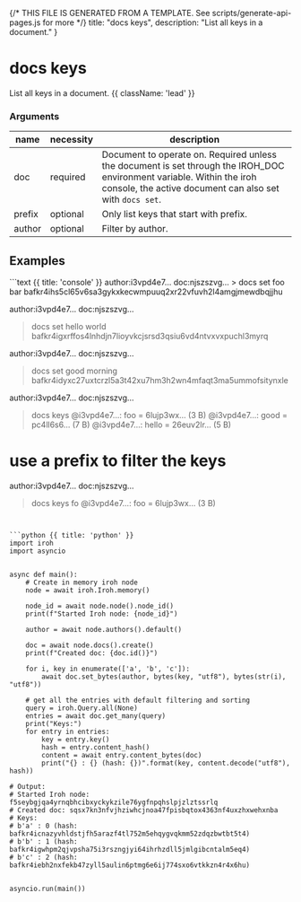 {/* THIS FILE IS GENERATED FROM A TEMPLATE. See scripts/generate-api-pages.js for more */}
    title: "docs keys",
    description: "List all keys in a document."
}

<div className='not-prose mb-5'>
    <Breadcrumbs pages={[
        { name: 'API', href: '/docs/api', current: false },
        { name: 'docs keys', href: '/docs/api/docs-keys', current: true },
    ]} />
</div>

# docs keys

List all keys in a document. {{ className: 'lead' }}


### Arguments

| name | necessity | description |
| ---- | --------- | ----------- |
| doc  | required | Document to operate on. Required unless the document is set through the IROH_DOC environment variable. Within the iroh console, the active document can also set with `docs set`. |
| prefix  | optional | Only list keys that start with prefix. |
| author  | optional | Filter by author. |



## Examples

<CodeGroup title="docs keys">
```text {{ title: 'console' }}
author:i3vpd4e7… doc:njszszvg…
> docs set foo bar
bafkr4ihs5cl65v6sa3gykxkecwmpuuq2xr22vfuvh2l4amgjmewdbqjjhu

author:i3vpd4e7… doc:njszszvg…
> docs set hello world
bafkr4igxrffos4lnhdjn7lioyvkcjsrsd3qsiu6vd4ntvxvxpuchl3myrq

author:i3vpd4e7… doc:njszszvg…
> docs set good morning
bafkr4idyxc27uxtcrzl5a3t42xu7hm3h2wn4mfaqt3ma5ummofsitynxle

author:i3vpd4e7… doc:njszszvg…
> docs keys
@i3vpd4e7…: foo = 6lujp3wx… (3 B)
@i3vpd4e7…: good = pc4ll6s6… (7 B)
@i3vpd4e7…: hello = 26euv2lr… (5 B)

# use a prefix to filter the keys

author:i3vpd4e7… doc:njszszvg…
> docs keys fo
@i3vpd4e7…: foo = 6lujp3wx… (3 B)
```


```python {{ title: 'python' }}
import iroh
import asyncio


async def main():
    # Create in memory iroh node
    node = await iroh.Iroh.memory()

    node_id = await node.node().node_id()
    print(f"Started Iroh node: {node_id}")

    author = await node.authors().default()

    doc = await node.docs().create()
    print(f"Created doc: {doc.id()}")

    for i, key in enumerate(['a', 'b', 'c']):
        await doc.set_bytes(author, bytes(key, "utf8"), bytes(str(i), "utf8"))

    # get all the entries with default filtering and sorting
    query = iroh.Query.all(None)
    entries = await doc.get_many(query)
    print("Keys:")
    for entry in entries:
        key = entry.key()
        hash = entry.content_hash()
        content = await entry.content_bytes(doc)
        print("{} : {} (hash: {})".format(key, content.decode("utf8"), hash))

# Output:
# Started Iroh node: f5seybgjqa4yrnqbhcibxyckykzile76ygfnpqhslpjzlztssrlq
# Created doc: sqsx7kn3nfvjhziwhcjnoa47fpisbqtox4363nf4uxzhxwehxnba
# Keys:
# b'a' : 0 (hash: bafkr4icnazyvhldstjfh5arazf4tl752m5ehqygvqkmm52zdqzbwtbt5t4)
# b'b' : 1 (hash: bafkr4igwhpm2qjvpsha75i3rszngjyi64ihrhzdll5jmlgibcntalm5eq4)
# b'c' : 2 (hash: bafkr4iebh2nxfekb47zyll5aulin6ptmg6e6ij774sxo6vtkkzn4r4x6hu)


asyncio.run(main())

```


</CodeGroup>
